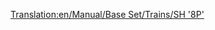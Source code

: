 [[Translation:en/Manual/Base Set/Trains/SH '8P']]
{{es/Manual/Base Set/Trains/Trenes|Imagen=[[File:en/Manual/Base Set/Trains/Sh8p.png]]
|Nombre=SH "8P"
|Precio=51.562 € (25.781 £)
|Velocidad=144 km/h (90 mph)
|Peso=170 t
|Potencia=1.600 CV (1.193 kW)
|Coste-anual=4.264 € (2.132 £)
|Diseño=1954
|Duración=23
|Capacidad=--
|Descripción=La más rápido, la locomotora más potente (y más cara) de TTD en el clima templado. Los nostálgicos del vapor pueden ser reacios a actualizarla por otras máquinas...
|Vida-real=Curiosamente, esta locomotora está basada en la única [https://www.wikipedia.org/wiki/BR Standard Class 8 British Railways Standard Class 8 ''«Duke of Gloucester»''].
}}